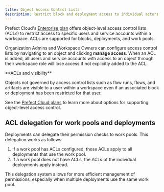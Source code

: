 ```yaml
---
title: Object Access Control Lists
description: Restrict block and deployment access to individual actors within a workspace. 
---
```


Prefect Cloud's [Enterprise plan](https://www.prefect.io/pricing) offers object-level access control lists (ACLs) to restrict access to 
specific users and service accounts within a workspace. ACLs are supported for blocks, deployments, and work pools.

Organization Admins and Workspace Owners can configure access control lists by navigating to an object and clicking **manage access**.
When an ACL is added, all users and service accounts with access to an object through their workspace role will lose access if not 
explicitly added to the ACL.

<Note>
**ACLs and visibility**

Objects not governed by access control lists such as flow runs, flows, and artifacts are visible to a user within a 
workspace even if an associated block or deployment has been restricted for that user.
</Note>

See the [Prefect Cloud plans](https://www.prefect.io/pricing) to learn more about options for supporting object-level access control.

## ACL delegation for work pools and deployments

Deployments can delegate their permission checks to work pools. This delegation works as follows:

1. If a work pool has ACLs configured, those ACLs apply to all deployments that use the work pool.
2. If a work pool does not have ACLs, the ACLs of the individual deployments apply instead.

This delegation system allows for more efficient management of permissions, especially when multiple deployments use the same work pool.
